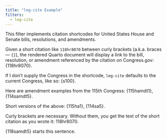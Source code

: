```yaml
---
title: "leg-cite Example"
filters:
  - leg-cite
---
```


This filter implements citation shortcodes for United States House and Senate bills, resolutions, and amendments.

Given a short citation like `118hr8070` between curly brackets (a.k.a. braces &mdash; `{}`), the rendered Quarto document
will display a link to the bill, resolution, or amendment referenced by the citation on Congress.gov: {118hr8070}.

If I don't supply the Congress in the shortcode, `leg-cite` defaults to the current Congress, like so: {s100}.

Here are amendment examples from the 115th Congress: {115hamdt1}, {114samdt5}.

Short versions of the above: {115ha1}, {114sa5}.

Curly brackets are necessary. Without them, you get the text of the short citation as you wrote it: 118hr8070.

{118samdt5} starts this sentence.
